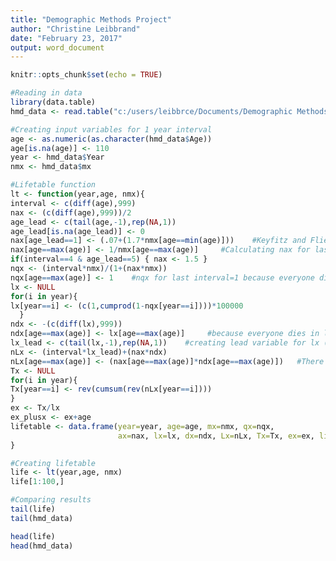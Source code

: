 ```yaml
---
title: "Demographic Methods Project"
author: "Christine Leibbrand"
date: "February 23, 2017"
output: word_document
---
```


```r
knitr::opts_chunk$set(echo = TRUE)
```

```r
#Reading in data
library(data.table)
hmd_data <- read.table("c:/users/leibbrce/Documents/Demographic Methods/Population2.txt", header=T)

#Creating input variables for 1 year interval
age <- as.numeric(as.character(hmd_data$Age))
age[is.na(age)] <- 110
year <- hmd_data$Year
nmx <- hmd_data$mx

#Lifetable function
lt <- function(year,age, nmx){
interval <- c(diff(age),999)
nax <- (c(diff(age),999))/2
age_lead <- c(tail(age,-1),rep(NA,1)) 
age_lead[is.na(age_lead)] <- 0
nax[age_lead==1] <- (.07+(1.7*nmx[age==min(age)]))    #Keyfitz and Flieger 1968 equation for calculating nax in first year of life 
nax[age==max(age)] <- 1/nmx[age==max(age)]     #Calculating nax for last interval
if(interval==4 & age_lead==5) { nax <- 1.5 }
nqx <- (interval*nmx)/(1+(nax*nmx))
nqx[age==max(age)] <- 1    #nqx for last interval=1 because everyone dies in last interval
lx <- NULL
for(i in year){
lx[year==i] <- (c(1,cumprod(1-nqx[year==i])))*100000
  }
ndx <- -(c(diff(lx),999))
ndx[age==max(age)] <- lx[age==max(age)]     #because everyone dies in last interval, death count in last interval=number of initial survivors in that period
lx_lead <- c(tail(lx,-1),rep(NA,1))    #creating lead variable for lx (lx[_n+1])
nLx <- (interval*lx_lead)+(nax*ndx)
nLx[age==max(age)] <- (nax[age==max(age)]*ndx[age==max(age)])   #There is no lead lx for the last interval, so the first half of the equation is removed
Tx <- NULL
for(i in year){
Tx[year==i] <- rev(cumsum(rev(nLx[year==i])))
}
ex <- Tx/lx
ex_plusx <- ex+age
lifetable <- data.frame(year=year, age=age, mx=nmx, qx=nqx,
                        ax=nax, lx=lx, dx=ndx, Lx=nLx, Tx=Tx, ex=ex, lifeexp=ex_plusx)
}

#Creating lifetable
life <- lt(year,age, nmx)
life[1:100,]

#Comparing results
tail(life)
tail(hmd_data)

head(life)
head(hmd_data)

```


